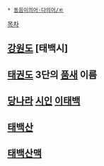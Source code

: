  * [[동음이의어·다의어/ㅌ]]

[[목차]]
== [[강원도]] [태백시] ==

== [[태권도]] 3단의 [[품새]] 이름 ==

== [[당(통일왕조)|당나라]] [[시인]] [[이태백]] ==

== [[태백산]] ==

== [[태백산맥]] ==
